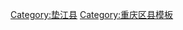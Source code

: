 {{Navbox
|name=垫江县
|title=[[垫江县]]
|state   = {{{state|autocollapse}}}
|image = 
|bodyclass = hlist

|group1=[[乡级行政区|乡]]
|list1= 
*[[大石乡 (垫江县)|大石乡]]
*[[沙河乡 (垫江县)|沙河乡]]

|group2=[[街道]]
|list2= 
*[[桂阳街道]]
*[[桂溪街道 (垫江县)|桂溪街道]]

|group3=区域中心[[乡级行政区|镇]]
|list3= 
*[[澄溪镇]]
*[[高安镇 (垫江县)|高安镇]]
*[[坪山镇]]
*[[周嘉镇]] 
*[[高峰镇 (垫江县)|高峰镇 ]]

|group4=一般镇
|list4=
*[[新民镇 (垫江县)|新民镇 ]]
*[[沙坪镇 (垫江县)|沙坪镇 ]]
*[[普顺镇]]
*[[永安镇 (垫江县)|永安镇]]
*[[五洞镇]]
*[[太平镇 (垫江县)|太平镇 ]]
*[[砚台镇]]
*[[鹤游镇]]
*[[曹回镇]]
*[[长龙镇]]
*[[杠家镇]]
*[[黄沙镇]]
*[[包家镇]]
*[[白家镇]]
*[[永平镇 (垫江县)|永平镇 ]]
*[[三溪镇 (垫江县)|三溪镇 ]]
*[[裴兴镇]]

|group5=已撤销的行政区划
|list5= 
*[[桂溪镇]]

|group6=景观
|list6=
* [[垫江牡丹]]
* [[天宝寨遗迹]]
* [[鹤游坪古城堡]]
* [[长寿湖风景区]] 

|group7=体育场馆
|list7=
* [[垫江体育馆]]

|group8=[[重庆市重点中学列表#垫江县|中等教育]]
|list8=  
* [[垫江中学]]
* [[垫江实验中学]]
* [[垫江一中]]

|group9=[[文化]]
|list9= 
* [[巴国|巴]]
* [[重庆话]]
* [[垫江牡丹文化节]]

|group10=[[中华人民共和国交通|交通]]
|list10= 
* [[沪渝高速]]
* [[沪蓉高速]]
* [[渝万城际铁路]]
* [[垫江客运中心]]
* [[203省道 (重庆)|203省道]]
* [[302省道 (重庆)|302省道]]
* [[303省道 (重庆)|303省道]]


|below=参见：[[垫江县]]
}}<noinclude>
{{collapsible option}}

[[Category:垫江县]]
[[Category:重庆区县模板]]
</noinclude>